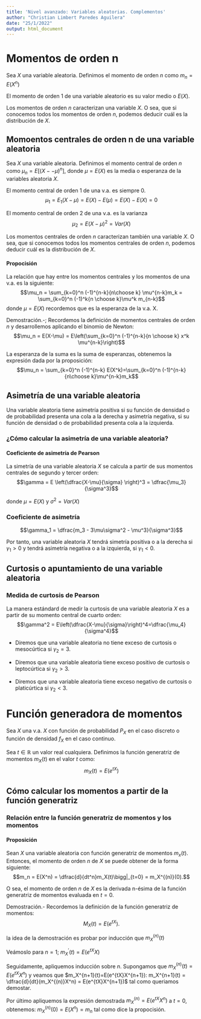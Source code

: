 ```yaml
---
title: 'Nivel avanzado: Variables aleatorias. Complementos'
author: "Christian Limbert Paredes Aguilera"
date: "25/1/2022"
output: html_document
---
```


# Momentos de orden n
Sea $X$ una variable aleatoria. Definimos el momento de orden $n$ como $m_n = E(X^n)$

El momento de orden $1$ de una variable aleatorio es su valor medio o $E(X).$

Los momentos de orden $n$ caracterizan una variable $X$. O sea, que si conocemos todos los momentos de orden $n$, podemos deducir cuál es la distribución de $X$.

## Momoentos centrales de orden n de una variable aleatoria
Sea $X$ una variable aleatoria. Definimos el momento central de orden $n$ como $\mu_n = E[(X--\mu)^n]$, donde $\mu=E(X)$ es la media o esperanza de la variables aleatoria $X$.

El momento central de orden 1 de una v.a. es siempre 0.
$$\mu_1 = E_1(X-\mu) = E(X)-E(\mu)=E(X)-E(X)=0$$

El momento central de orden 2 de una v.a. es la varianza
$$\mu_2 = E(X-\mu)^2 = Var(X)$$

Los momentos centrales de orden $n$ caracterizan también una variable $X$. O sea, que si conocemos todos los momentos centrales de orden $n$, podemos deducir cuál es la distribución de $X$.

#### Propocisión 
La relación que hay entre los momentos centrales y los momentos de una v.a. es la siguiente:
$$\mu_n = \sum_{k=0}^n (-1)^{n-k}{n\choose k} \mu^{n-k}m_k = \sum_{k=0}^n (-1)^k{n \choose k}\mu^k m_{n-k}$$
donde $\mu=E(X)$ recordemos que es la esperanza de la v.a. X.

Demostración.-\; Recordemos la definición de momentos centrales de orden $n$ y desarrollemos aplicando el binomio de Newton:
$$\mu_n = E(X-\mu) = E\left(\sum_{k=0}^n (-1)^{n-k}{n \choose k} x^k \mu^{n-k}\right)$$

La esperanza de la suma es la suma de esperanzas, obtenemos la expresión dada por la proposición:
$$\mu_n = \sum_{k=0}^n (-1)^{n-k} E(X^k)=\sum_{k=0}^n (-1)^{n-k}{n\choose k}\mu^{n-k}m_k$$

## Asimetría de una variable aleatoria
Una variable aleatoria tiene asimetría positiva si su función de densidad o de probabilidad presenta una cola a la derecha y asimetría negativa, si su función de densidad o de probabilidad presenta cola a la izquierda.

### ¿Cómo calcular la asimetría de una variable aleatoria?

#### Coeficiente de asimetría de Pearson
La simetría de una variable aleatoria $X$ se calcula a partir de sus momentos centrales de segundo y tercer orden:
$$\gamma = E \left(\dfrac{X-\mu}{\sigma} \right)^3 = \dfrac{\mu_3}{\sigma^3}$$

donde $\mu=E(X)$ y $\sigma^2 = Var(X)$

### Coeficiente de asimetría
$$\gamma_1 = \dfrac{m_3 - 3\mu\sigma^2 - \mu^3}{\sigma^3}$$

Por tanto, una variable aleatoria $X$ tendrá simetría positiva o a la derecha si   $\gamma_1>0$ y tendrá asimetría negativa o a la izquierda, si $\gamma_1<0$.

## Curtosis o apuntamiento de una variable aleatoria

### Medida de curtosis de Pearson
La manera estándard de medir la curtosis de una variable aleatoria $X$ es a partir de su momento central de cuarto orden:
$$\gamma^2 = E\left(\dfrac{X-\mu}{\sigma}\right)^4=\dfrac{\mu_4}{\sigma^4}$$


-  Diremos que una variable aleatoria no tiene exceso de curtosis o mesocúrtica si $\gamma_2=3.$

- Diremos que una variable aleatoria tiene exceso positivo de curtosis o leptocúrtica si $\gamma_2>3.$

- Diremos que una variable aleatoria tiene exceso negativo de curtosis o platicúrtica si $\gamma_2<3.$


# Función generadora de momentos
Sea $X$ una v.a. $X$ con función de probabilidad $P_X$ en el caso discreto o función de densidad $f_X$ en el caso continuo.

Sea $t\in \mathbb{R}$ un valor real cualquiera. Definimos la función generatriz de momentos $m_X(t)$ en el valor $t$ como:
$$m_X(t)=E(e^{tX})$$

## Cómo calcular los momentos a partir de la función generatriz
### Relación entre la función generatriz de momentos y los momentos

#### Proposición 
Sean $X$ una variable aleatoria con función generatriz de momentos $m_x(t)$. Entonces, el momento de orden $n$ de $X$ se puede obtener de la forma siguiente:
$$m_n = E(X^n) = \dfrac{d}{dt^n}m_X(t)\bigg|_{t=0} = m_X^{(n)}(0).$$

O sea, el momento de orden $n$ de $X$ es la derivada n-ésima de la función generatriz de momentos evaluada en $t=0$.

Demostración.- Recordemos la definición de la función generatriz de momentos: $$M_X(t)=E(e^{tX}).$$

la idea de la demostración es probar por inducción que $m_X^{(n)}(t)$

Veámoslo para $n=1$; $m^{'}_X(t) = E(e^{tX}X)$

Seguidamente, apliquemos inducción sobre $n$. Supongamos que $m_X^{(n)}(t)=E(e^{tX}X^n)$ y veamos que $m_X^{n+1}(t)=E(e^{tX}X^{n+1}): m_X^{n+1}(t) = \dfrac{d}{dt}(m_X^{(n)}X^n) = E(e^{tX}X^{n+1})$ tal como queriamos demostar.

Por último apliquemos la expresión demostrada $m_X^{(n)}=E(e^{tX}X^n)$ a $t=0$, obtenemos: $m_X^{(n)}(0) = E(X^n) = m_n$ tal como dice la propocisión.

